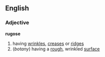==English==
===Adjective===
'''rugose'''
#having [[wrinkle]]s, [[crease]]s or [[ridge]]s
#(''botany'') having a [[rough]], wrinkled [[surface]]